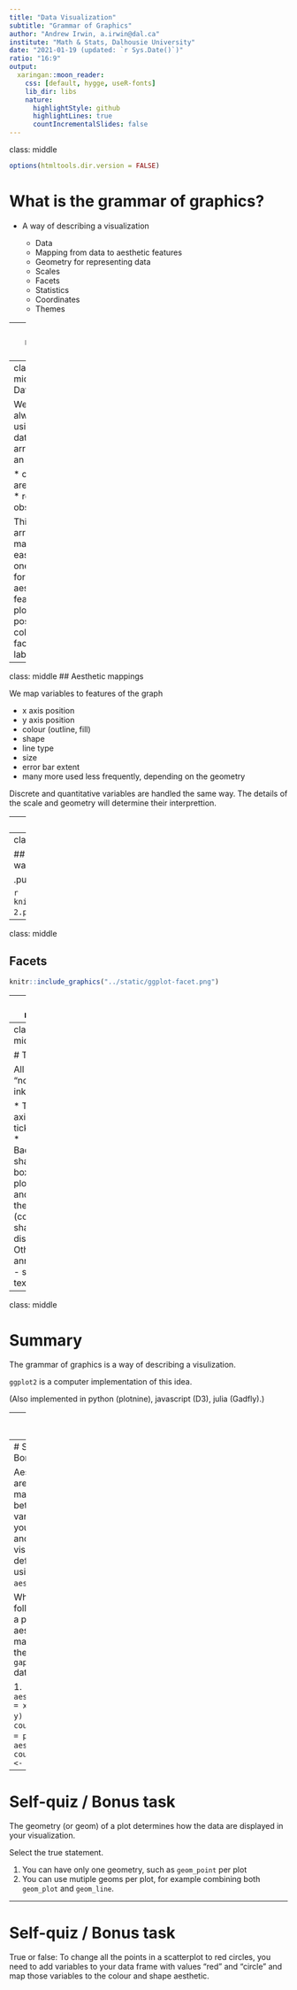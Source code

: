 ```yaml
---
title: "Data Visualization"
subtitle: "Grammar of Graphics"
author: "Andrew Irwin, a.irwin@dal.ca"
institute: "Math & Stats, Dalhousie University"
date: "2021-01-19 (updated: `r Sys.Date()`)"
ratio: "16:9"
output:
  xaringan::moon_reader:
    css: [default, hygge, useR-fonts]
    lib_dir: libs
    nature:
      highlightStyle: github
      highlightLines: true
      countIncrementalSlides: false
---
```

class: middle

```r
options(htmltools.dir.version = FALSE)
```

# What is the grammar of graphics?

* A way of describing a visualization 

  * Data
  * Mapping from data to aesthetic features
  * Geometry for representing data
  * Scales
  * Facets
  * Statistics
  * Coordinates
  * Themes
  
---
class: middle, center

```r
knitr::include_graphics("../static/ggplot-layers.png")
```

---
class: middle
## Data

We will always be using "tidy data" arranged in an array

  * columns are variable
  * rows are observations

This arrangement makes it easy to use one variable for each aesthetic feature of a plot (axis position, colour, facet, text labels, ...)

---
class: middle
## Aesthetic mappings

We map variables to features of the graph

  * x axis position
  * y axis position
  * colour (outline, fill)
  * shape
  * line type
  * size
  * error bar extent
  * many more used less frequently, depending on the geometry

Discrete and quantitative variables are handled the same way. The details of the scale and geometry will determine their interprettion.

---
class: middle
## Scales

* range of values on x or y axis; formatting of axis labels

* mapping from values to a discrete or continuous colour scale; choice of colours

* mapping from values to a shape, or line thickness, or symbol size


---
class: middle

## Geometry
What kind of plot do you want?

.pull-left[
```r
knitr::include_graphics("../static/geoms-1.png")
```
]
.pull-right[

```r
knitr::include_graphics("../static/geoms-2.png")
```
]

---
class: middle

## Facets

```r
knitr::include_graphics("../static/ggplot-facet.png")
```

---
class: middle

## Statistics & Coordinates

* Do you want to perform calculations on your data before plotting?

  * Calculate average and standard deviation
  * Smooth data
  * Add a regression line
  
* What coordinate system do you want to use?

  * Cartesian (x-y) 
    * Fixed aspect ratio
  * Polar (r, $\theta$)
  * Map projections


---
class: middle

# Theme

All the "non-data ink":

* Titles, axis labels, tick marks
* Background shading, box around plot
* How and where the legend (colour, shape) is displayed
* Other annotations - shading, text

---
class: middle

# Summary

The grammar of graphics is a way of describing a visulization. 

`ggplot2` is a computer implementation of this idea.

(Also implemented in python (plotnine), javascript (D3), julia (Gadfly).)

---
class: middle

# Suggested reading

* Course notes

---
# Self-quiz / Bonus task

Aesthetics are mappings between variables in your dataset and your visualization, defined using the `aes` function.

Which of the following is a possible aesthetic mapping for the `gapminder` data set?

1. `aes(country = x, pop = y)`
2. `aes(x = country, y = pop)`
3. `aes(x <- country, y <- pop)`

---
# Self-quiz / Bonus task

The geometry (or geom) of a plot determines how the data are displayed in your visualization. 

Select the true statement.

1. You can have only one geometry, such as `geom_point` per plot
2. You can use mutiple geoms per plot, for example combining both `geom_plot` and `geom_line`.


---
# Self-quiz / Bonus task

True or false: To change all the points in a scatterplot to red circles, you need to add variables to your data frame with values "red" and "circle" and map those variables to the colour and shape aesthetic.

